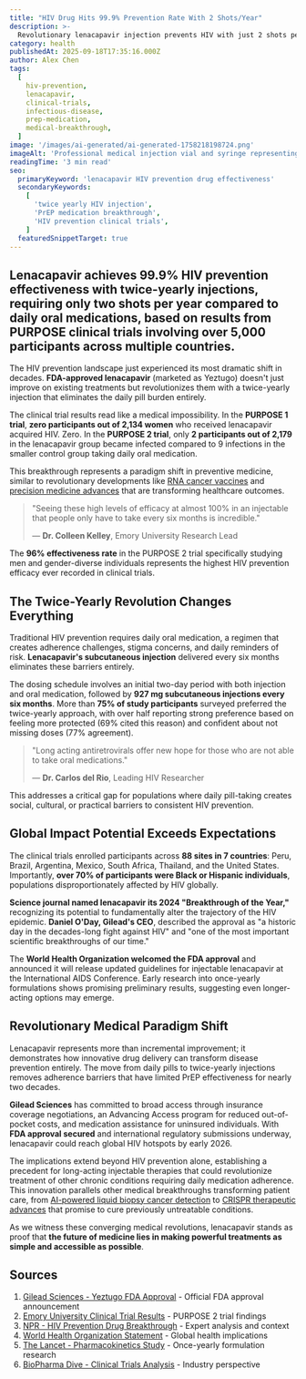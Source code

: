 ```yaml
---
title: "HIV Drug Hits 99.9% Prevention Rate With 2 Shots/Year"
description: >-
  Revolutionary lenacapavir injection prevents HIV with just 2 shots per year, achieving unprecedented 99.9% effectiveness in clinical trials that could end the epidemic.
category: health
publishedAt: 2025-09-18T17:35:16.000Z
author: Alex Chen
tags:
  [
    hiv-prevention,
    lenacapavir,
    clinical-trials,
    infectious-disease,
    prep-medication,
    medical-breakthrough,
  ]
image: '/images/ai-generated/ai-generated-1758218198724.png'
imageAlt: 'Professional medical injection vial and syringe representing lenacapavir HIV prevention treatment, photographed in clean clinical setting with soft healthcare lighting to emphasize precision medicine'
readingTime: '3 min read'
seo:
  primaryKeyword: 'lenacapavir HIV prevention drug effectiveness'
  secondaryKeywords:
    [
      'twice yearly HIV injection',
      'PrEP medication breakthrough',
      'HIV prevention clinical trials',
    ]
  featuredSnippetTarget: true
---
```


## Lenacapavir achieves **99.9% HIV prevention effectiveness** with twice-yearly injections, requiring only **two shots per year** compared to daily oral medications, based on results from PURPOSE clinical trials involving **over 5,000 participants** across multiple countries.

The HIV prevention landscape just experienced its most dramatic shift in decades. **FDA-approved lenacapavir** (marketed as Yeztugo) doesn't just improve on existing treatments but revolutionizes them with a twice-yearly injection that eliminates the daily pill burden entirely.

The clinical trial results read like a medical impossibility. In the **PURPOSE 1 trial**, **zero participants out of 2,134 women** who received lenacapavir acquired HIV. Zero. In the **PURPOSE 2 trial**, only **2 participants out of 2,179** in the lenacapavir group became infected compared to 9 infections in the smaller control group taking daily oral medication.

This breakthrough represents a paradigm shift in preventive medicine, similar to revolutionary developments like [RNA cancer vaccines](/health/rna-cancer-vaccines-breakthrough-2025) and [precision medicine advances](/health/precision-medicine-revolution-2025) that are transforming healthcare outcomes.

> "Seeing these high levels of efficacy at almost 100% in an injectable that people only have to take every six months is incredible."
>
> — **Dr. Colleen Kelley**, Emory University Research Lead

The **96% effectiveness rate** in the PURPOSE 2 trial specifically studying men and gender-diverse individuals represents the highest HIV prevention efficacy ever recorded in clinical trials.

## The Twice-Yearly Revolution Changes Everything

Traditional HIV prevention requires daily oral medication, a regimen that creates adherence challenges, stigma concerns, and daily reminders of risk. **Lenacapavir's subcutaneous injection** delivered every six months eliminates these barriers entirely.

The dosing schedule involves an initial two-day period with both injection and oral medication, followed by **927 mg subcutaneous injections every six months**. More than **75% of study participants** surveyed preferred the twice-yearly approach, with over half reporting strong preference based on feeling more protected (69% cited this reason) and confident about not missing doses (77% agreement).

> "Long acting antiretrovirals offer new hope for those who are not able to take oral medications."
>
> — **Dr. Carlos del Rio**, Leading HIV Researcher

This addresses a critical gap for populations where daily pill-taking creates social, cultural, or practical barriers to consistent HIV prevention.

## Global Impact Potential Exceeds Expectations

The clinical trials enrolled participants across **88 sites in 7 countries**: Peru, Brazil, Argentina, Mexico, South Africa, Thailand, and the United States. Importantly, **over 70% of participants were Black or Hispanic individuals**, populations disproportionately affected by HIV globally.

**Science journal named lenacapavir its 2024 "Breakthrough of the Year,"** recognizing its potential to fundamentally alter the trajectory of the HIV epidemic. **Daniel O'Day, Gilead's CEO**, described the approval as "a historic day in the decades-long fight against HIV" and "one of the most important scientific breakthroughs of our time."

The **World Health Organization welcomed the FDA approval** and announced it will release updated guidelines for injectable lenacapavir at the International AIDS Conference. Early research into once-yearly formulations shows promising preliminary results, suggesting even longer-acting options may emerge.

## Revolutionary Medical Paradigm Shift

Lenacapavir represents more than incremental improvement; it demonstrates how innovative drug delivery can transform disease prevention entirely. The move from daily pills to twice-yearly injections removes adherence barriers that have limited PrEP effectiveness for nearly two decades.

**Gilead Sciences** has committed to broad access through insurance coverage negotiations, an Advancing Access program for reduced out-of-pocket costs, and medication assistance for uninsured individuals. With **FDA approval secured** and international regulatory submissions underway, lenacapavir could reach global HIV hotspots by early 2026.

The implications extend beyond HIV prevention alone, establishing a precedent for long-acting injectable therapies that could revolutionize treatment of other chronic conditions requiring daily medication adherence. This innovation parallels other medical breakthroughs transforming patient care, from [AI-powered liquid biopsy cancer detection](/health/ai-liquid-biopsy-cancer-detection-breakthrough) to [CRISPR therapeutic advances](/science/crispr-therapeutics-breakthrough-2025) that promise to cure previously untreatable conditions.

As we witness these converging medical revolutions, lenacapavir stands as proof that **the future of medicine lies in making powerful treatments as simple and accessible as possible**.

## Sources

1. [Gilead Sciences - Yeztugo FDA Approval](https://www.gilead.com/news/news-details/2025/yeztugo-lenacapavir-is-now-the-first-and-only-fda-approved-hiv-prevention-option-offering-6-months-of-protection) - Official FDA approval announcement
2. [Emory University Clinical Trial Results](https://news.emory.edu/stories/2024/11/hs_lenacapavir_trial_27-11-2024/story.html) - PURPOSE 2 trial findings
3. [NPR - HIV Prevention Drug Breakthrough](https://www.npr.org/sections/goats-and-soda/2025/06/18/g-s1-73130/hiv-prevention-drug-lenacapavir-fda-breakthrough) - Expert analysis and context
4. [World Health Organization Statement](https://www.who.int/news/item/19-06-2025-fda-approval-of-injectable-lenacapavir-marks-progress-for-hiv-prevention) - Global health implications
5. [The Lancet - Pharmacokinetics Study](<https://www.thelancet.com/journals/lancet/article/PIIS0140-6736(25)00405-2/abstract>) - Once-yearly formulation research
6. [BioPharma Dive - Clinical Trials Analysis](https://www.biopharmadive.com/news/biotech-pharma-clinical-trials-watch-2025/736120/) - Industry perspective
